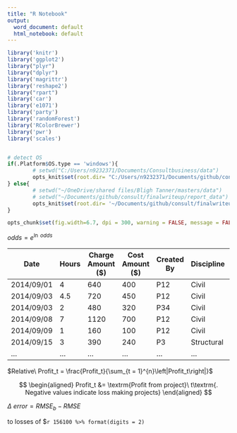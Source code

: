 ```yaml
---
title: "R Notebook"
output:
  word_document: default
  html_notebook: default
---
```


```r

library('knitr')
library('ggplot2')
library("plyr")
library("dplyr")
library('magrittr')
library('reshape2')
library("rpart")
library('car')
library('e1071')
library('party')
library('randomForest')
library('RColorBrewer')
library('pwr')
library('scales')


# detect OS
if(.Platform$OS.type == 'windows'){
        # setwd("C:/Users/n9232371/Documents/Consultbusiness/data")
        opts_knit$set(root.dir= "C:/Users/n9232371/Documents/github/consult/finalwriteup/report_data")
} else{
        # setwd("~/OneDrive/shared files/Bligh Tanner/masters/data")
        # setwd("~/Documents/github/consult/finalwriteup/report_data")
        opts_knit$set(root.dir= '~/Documents/github/consult/finalwriteup/report_data')
}

opts_chunk$set(fig.width=6.7, dpi = 300, warning = FALSE, message = FALSE, echo = FALSE)
```


$odds = e^{\ln\  odds}$

| Date    | Hours | Charge Amount (\$)| Cost Amount (\$)| Created By | Discipline | Job No. | Reconciled | Scope       |
|---------|-------|---------------|-------------|------------|------------|---------|------------|-------------|
| 2014/09/01 | 4     | 640           | 400         | P12        | Civil      | 1.2.300 | Yes        | Concept     |
| 2014/09/03 | 4.5   | 720           | 450         | P12        | Civil      | 1.2.300 | Yes        | Preliminary |
| 2014/09/03 | 2     | 480           | 320         | P34        | Civil      | 1.2.300 | Yes        | Preliminary |
| 2014/09/08 | 7     | 1120          | 700         | P12        | Civil      | 1.2.300 | Yes        | Preliminary |
| 2014/09/09 | 1     | 160           | 100         | P12        | Civil      | 1.2.300 | Yes        | Preliminary |
| 2014/09/15 | 3     | 390           | 240         | P3         | Structural | 1.2.400 | Yes        | Site        |
| ...     | ...   | ...           | ...         | ...        | ...        |         | ...        | ...         |\
\\



$Relative\ Profit_t = \frac{Profit_t}{\sum_{t = 1}^{n}\left|Profit_t\right|}$

$$
\begin{aligned}
Profit_t &= \textrm{Profit from project}\ t\textrm{. Negative values indicate loss making projects}
\end{aligned}
$$

$\Delta\ error = RMSE_b - RMSE$

to losses of \$`r 156100 %>% format(digits = 2)`
